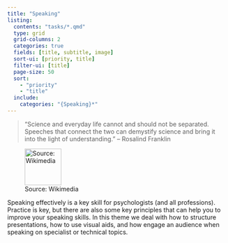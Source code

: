 ```yaml
---
title: "Speaking"
listing:
  contents: "tasks/*.qmd"
  type: grid
  grid-columns: 2
  categories: true
  fields: [title, subtitle, image]
  sort-ui: [priority, title]
  filter-ui: [title]
  page-size: 50
  sort: 
    - "priority"
    - "title"
  include:
    categories: "{Speaking}*"
---
```


> "Science and everyday life cannot and should not be separated. Speeches that connect the two can demystify science and bring it into the light of understanding." -- Rosalind Franklin

![Source: Wikimedia](images/Rosalind_Franklin.jpg){width="6em"}

<!-- Maybe find a better quote? -->

<!-- https://commons.wikimedia.org/wiki/File:Rosalind_Franklin.jpg -->

Speaking effectively is a key skill for psychologists (and all professions). Practice is key, but there are also some key principles that can help you to improve your speaking skills. In this theme we deal with how to structure presentations, how to use visual aids, and how engage an audience when speaking on specialist or technical topics.
